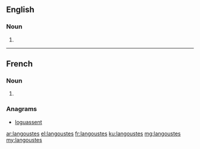 ==English==

===Noun===
{{head|en|plural}}

# {{plural of|langouste|lang=en}}

----

==French==

===Noun===
{{head|fr|plural}} {{f-p}}

# {{plural of|langouste|lang=fr}}

===Anagrams===
* [[loguassent#French|loguassent]]

[[ar:langoustes]]
[[el:langoustes]]
[[fr:langoustes]]
[[ku:langoustes]]
[[mg:langoustes]]
[[my:langoustes]]